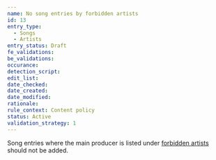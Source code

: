 ```yaml
---
name: No song entries by forbidden artists
id: 13
entry_type:
  - Songs
  - Artists
entry_status: Draft
fe_validations:
be_validations:
occurance:
detection_script:
edit_list:
date_checked:
date_created:
date_modified:
rationale:
rule_context: Content policy
status: Active
validation_strategy: 1
---
```

Song entries where the main producer is listed under [forbidden artists](/docs/forbidden-artists) should not be added.